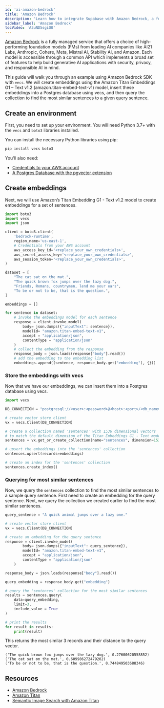 ```yaml
---
id: 'ai-amazon-bedrock'
title: 'Amazon Bedrock'
description: 'Learn how to integrate Supabase with Amazon Bedrock, a fully managed service of high-performing foundation models.'
sidebar_label: 'Amazon Bedrock'
tocVideo: 'A3uND5sgiO0'
---
```


[Amazon Bedrock](https://aws.amazon.com/bedrock) is a fully managed service that offers a choice of high-performing foundation models (FMs) from leading AI companies like AI21 Labs, Anthropic, Cohere, Meta, Mistral AI, Stability AI, and Amazon. Each model is accessible through a common API which implements a broad set of features to help build generative AI applications with security, privacy, and responsible AI in mind.

This guide will walk you through an example using Amazon Bedrock SDK with `vecs`. We will create embeddings using the Amazon Titan Embeddings G1 – Text v1.2 (amazon.titan-embed-text-v1) model, insert these embeddings into a Postgres database using vecs, and then query the collection to find the most similar sentences to a given query sentence.

## Create an environment

First, you need to set up your environment. You will need Python 3.7+ with the `vecs` and `boto3` libraries installed.

You can install the necessary Python libraries using pip:

```sh
pip install vecs boto3
```

You'll also need:

- [Credentials to your AWS account](https://boto3.amazonaws.com/v1/documentation/api/latest/guide/credentials.html)
- [A Postgres Database with the pgvector extension](hosting.md)

## Create embeddings

Next, we will use Amazon’s Titan Embedding G1 - Text v1.2 model to create embeddings for a set of sentences.

```python
import boto3
import vecs
import json

client = boto3.client(
    'bedrock-runtime',
    region_name='us-east-1',
	# Credentials from your AWS account
    aws_access_key_id='<replace_your_own_credentials>',
    aws_secret_access_key='<replace_your_own_credentials>',
    aws_session_token='<replace_your_own_credentials>',
)

dataset = [
    "The cat sat on the mat.",
    "The quick brown fox jumps over the lazy dog.",
    "Friends, Romans, countrymen, lend me your ears",
    "To be or not to be, that is the question.",
]

embeddings = []

for sentence in dataset:
    # invoke the embeddings model for each sentence
    response = client.invoke_model(
        body= json.dumps({"inputText": sentence}),
        modelId= "amazon.titan-embed-text-v1",
        accept = "application/json",
        contentType = "application/json"
    )
    # collect the embedding from the response
    response_body = json.loads(response["body"].read())
    # add the embedding to the embedding list
    embeddings.append((sentence, response_body.get("embedding"), {}))

```

### Store the embeddings with vecs

Now that we have our embeddings, we can insert them into a Postgres database using vecs.

```python
import vecs

DB_CONNECTION = "postgresql://<user>:<password>@<host>:<port>/<db_name>"

# create vector store client
vx = vecs.Client(DB_CONNECTION)

# create a collection named 'sentences' with 1536 dimensional vectors
# to match the default dimension of the Titan Embeddings G1 - Text model
sentences = vx.get_or_create_collection(name="sentences", dimension=1536)

# upsert the embeddings into the 'sentences' collection
sentences.upsert(records=embeddings)

# create an index for the 'sentences' collection
sentences.create_index()
```

### Querying for most similar sentences

Now, we query the `sentences` collection to find the most similar sentences to a sample query sentence. First need to create an embedding for the query sentence. Next, we query the collection we created earlier to find the most similar sentences.

```python
query_sentence = "A quick animal jumps over a lazy one."

# create vector store client
vx = vecs.Client(DB_CONNECTION)

# create an embedding for the query sentence
response = client.invoke_model(
        body= json.dumps({"inputText": query_sentence}),
        modelId= "amazon.titan-embed-text-v1",
        accept = "application/json",
        contentType = "application/json"
    )

response_body = json.loads(response["body"].read())

query_embedding = response_body.get("embedding")

# query the 'sentences' collection for the most similar sentences
results = sentences.query(
    data=query_embedding,
    limit=3,
    include_value = True
)

# print the results
for result in results:
    print(result)
```

This returns the most similar 3 records and their distance to the query vector.

```
('The quick brown fox jumps over the lazy dog.', 0.27600620558852)
('The cat sat on the mat.', 0.609986272479202)
('To be or not to be, that is the question.', 0.744849503688346)
```

## Resources

- [Amazon Bedrock](https://aws.amazon.com/bedrock)
- [Amazon Titan](https://aws.amazon.com/bedrock/titan)
- [Semantic Image Search with Amazon Titan](/docs/guides/ai/examples/semantic-image-search-amazon-titan)
